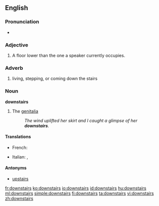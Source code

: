 ==English==

===Pronunciation===
* {{audio|en-us-downstairs.ogg|Audio (US)}}

===Adjective===
{{en-adj|[[further]] [[downstairs]]|[[furthest]] [[downstairs]]}}

# A floor lower than the one a speaker currently occupies.

===Adverb===
{{en-adv}}

# living, stepping, or coming down the stairs

===Noun===
'''downstairs'''

# {{slang}} The [[genitalia]]
#: ''The wind uplifted her skirt and I caught a glimpse of her '''downstairs'''.''

====Translations====
{{trans-top|the genitalia}}
* French: {{t+|fr|en bas}}
{{trans-mid}}
* Italian: {{t+|it|di sotto}}, {{t+|it|giù}}
{{trans-bottom}}

====Antonyms====
* [[upstairs]]

[[fr:downstairs]]
[[ko:downstairs]]
[[io:downstairs]]
[[id:downstairs]]
[[hu:downstairs]]
[[ml:downstairs]]
[[simple:downstairs]]
[[fi:downstairs]]
[[ta:downstairs]]
[[vi:downstairs]]
[[zh:downstairs]]